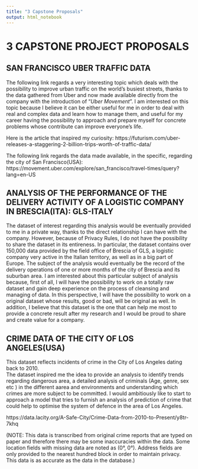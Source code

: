 ```yaml
---
title: "3 Capstone Proposals"
output: html_notebook
---
```



# 3 CAPSTONE PROJECT PROPOSALS


## SAN FRANCISCO UBER TRAFFIC DATA

The following link regards a very interesting topic which deals with the possibility to improve urban traffic on the world’s busiest streets, thanks to the data gathered from Uber and now made available directly from the company with the introduction of "*Uber Movement*".
I am interested on this topic because I believe it can be either useful for me in order to deal with real and complex data and learn how to manage them, and useful for my career having the possibility to approach and prepare myself for concrete problems whose contribute can improve everyone's life.  

Here is the article that inspired my curiosity:
https://futurism.com/uber-releases-a-staggering-2-billion-trips-worth-of-traffic-data/

The following link regards the data made available, in the specific, regarding the city of San Francisco(USA):
 https://movement.uber.com/explore/san_francisco/travel-times/query?lang=en-US 


## ANALYSIS OF THE PERFORMANCE OF THE DELIVERY ACTIVITY OF A LOGISTIC COMPANY IN BRESCIA(ITA): GLS-ITALY 

The dataset of interest regarding this analysis would be eventually provided to me in a private way, thanks to the direct relationship I can have with the company.
However, because of Privacy Rules, I do not have the possibility to share the dataset in its entireness.
In particular, the dataset contains over 150,000 data provided by the field office of Brescia of GLS, a logistic company very active in the Italian territory, as well as in a big part of Europe. The subject of the analysis would eventually be the record of the delivery operations of one or more months of the city of Brescia and its suburban area.
I am interested about this particular subject of analysis because, first of all, I will have the possibility to work on a totally raw dataset and gain deep experience on the process of cleansing and managing of data. In this perspective, I will have the possibility to work on a original dataset whose results, good or bad, will be original as well. In addition, I believe that this dataset is the one that can help me most to provide a concrete result after my research and I would be proud to share and create value for a company.


## CRIME DATA OF THE CITY OF LOS ANGELES(USA)

This dataset reflects incidents of crime in the City of Los Angeles dating back to 2010.  
The dataset inspired me the idea to provide an analysis to identify trends regarding dangerous area, a detailed analysis of criminals (Age, genre, sex etc ) in the different aarea and environments and understanding which crimes are more subject to be committed. I would ambitiously like to start to approach a model that tries to furnish an analysis of prediction of crime that could help to optimise the system of defence in the area of Los Angeles.

 https://data.lacity.org/A-Safe-City/Crime-Data-from-2010-to-Present/y8tr-7khq

(NOTE: This data is transcribed from original crime reports that are typed on paper and therefore there may be some inaccuracies within the data. Some location fields with missing data are noted as (0°, 0°). Address fields are only provided to the nearest hundred block in order to maintain privacy. This data is as accurate as the data in the database.)
